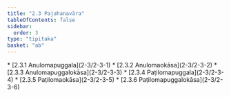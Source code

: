 ```yaml
---
title: "2.3 Pajahanavāra"
tableOfContents: false
sidebar:
  order: 3
type: "tipitaka"
basket: "ab"
---
```



<DynamicBreadcrumb />



<TableOfContents>
* [2.3.1 Anulomapuggala](2-3/2-3-1)
* [2.3.2 Anulomaokāsa](2-3/2-3-2)
* [2.3.3 Anulomapuggalokāsa](2-3/2-3-3)
* [2.3.4 Paṭilomapuggala](2-3/2-3-4)
* [2.3.5 Paṭilomaokāsa](2-3/2-3-5)
* [2.3.6 Paṭilomapuggalokāsa](2-3/2-3-6)
</TableOfContents>